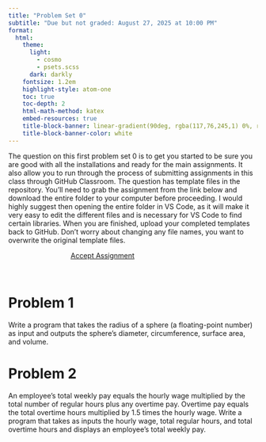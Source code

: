 ```yaml
---
title: "Problem Set 0"
subtitle: "Due but not graded: August 27, 2025 at 10:00 PM"
format:
  html:
    theme:
      light: 
        - cosmo
        - psets.scss
      dark: darkly
    fontsize: 1.2em
    highlight-style: atom-one
    toc: true
    toc-depth: 2
    html-math-method: katex
    embed-resources: true
    title-block-banner: linear-gradient(90deg, rgba(117,76,245,1) 0%, rgba(0,212,255,1) 100%)
    title-block-banner-color: white
---
```


The question on this first problem set 0 is to get you started to be sure you are good with all the installations and ready for the main assignments. It also allow you to run through the process of submitting assignments in this class through GitHub Classroom.  The question has template files in the repository. You’ll need to grab the assignment from the link below and download the entire folder to your computer before proceeding. I would highly suggest then opening the entire folder in VS Code, as it will make it very easy to edit the different files and is necessary for VS Code to find certain libraries. When you are finished, upload your completed templates back to GitHub. Don’t worry about changing any file names, you want to overwrite the original template files.

```{=html}
<a href='https://classroom.github.com/a/U9dePmva' target="_blank" class="btn btn-info" style='margin:auto; display: block; width:50%;'>Accept Assignment</a>
```
<br>

# Problem 1
Write a program that takes the radius of a sphere (a floating-point number) as input and outputs the sphere’s diameter, circumference, surface area, and volume.


# Problem 2
An employee’s total weekly pay equals the hourly wage multiplied by the total number of regular hours plus any overtime pay. Overtime pay equals the total overtime hours multiplied by 1.5 times the hourly wage. Write a program that takes as inputs the hourly wage, total regular hours, and total overtime hours and displays an employee’s total weekly pay.